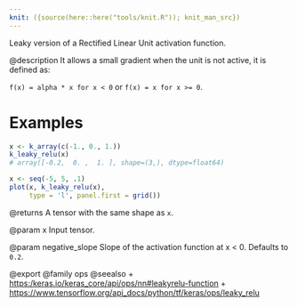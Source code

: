 ```yaml
---
knit: ({source(here::here("tools/knit.R")); knit_man_src})
---
```

Leaky version of a Rectified Linear Unit activation function.

@description
It allows a small gradient when the unit is not active, it is defined as:

`f(x) = alpha * x for x < 0` or `f(x) = x for x >= 0`.

# Examples
```r
x <- k_array(c(-1., 0., 1.))
k_leaky_relu(x)
# array([-0.2,  0. ,  1. ], shape=(3,), dtype=float64)
```
```r
x <- seq(-5, 5, .1)
plot(x, k_leaky_relu(x),
     type = 'l', panel.first = grid())
```

@returns
A tensor with the same shape as `x`.

@param x
Input tensor.

@param negative_slope
Slope of the activation function at x < 0.
Defaults to `0.2`.

@export
@family ops
@seealso
+ <https:/keras.io/keras_core/api/ops/nn#leakyrelu-function>
+ <https://www.tensorflow.org/api_docs/python/tf/keras/ops/leaky_relu>
